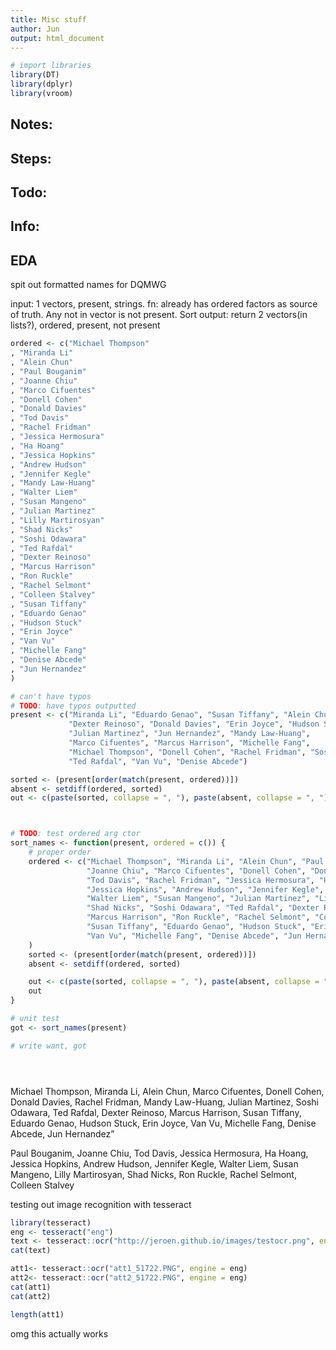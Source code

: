```yaml
---
title: Misc stuff
author: Jun
output: html_document
---
```

```r
# import libraries
library(DT)
library(dplyr)
library(vroom)
```

## Notes:

## Steps:

## Todo:

## Info:



## EDA
spit out formatted names for DQMWG

input: 1 vectors, present, strings. 
fn: already has ordered factors as source of truth. Any not in vector is not
    present. Sort
output: return 2 vectors(in lists?), ordered, present, not present
```r

ordered <- c("Michael Thompson"
, "Miranda Li"
, "Alein Chun"
, "Paul Bouganim"
, "Joanne Chiu"
, "Marco Cifuentes"
, "Donell Cohen"
, "Donald Davies"
, "Tod Davis"
, "Rachel Fridman"
, "Jessica Hermosura"
, "Ha Hoang"
, "Jessica Hopkins"
, "Andrew Hudson"
, "Jennifer Kegle"
, "Mandy Law-Huang"
, "Walter Liem"
, "Susan Mangeno"
, "Julian Martinez"
, "Lilly Martirosyan"
, "Shad Nicks"
, "Soshi Odawara"
, "Ted Rafdal"
, "Dexter Reinoso"
, "Marcus Harrison"
, "Ron Ruckle"
, "Rachel Selmont"
, "Colleen Stalvey"
, "Susan Tiffany"
, "Eduardo Genao"
, "Hudson Stuck"
, "Erin Joyce"
, "Van Vu"
, "Michelle Fang"
, "Denise Abcede"
, "Jun Hernandez"
)

# can't have typos
# TODO: have typos outputted 
present <- c("Miranda Li", "Eduardo Genao", "Susan Tiffany", "Alein Chun",
             "Dexter Reinoso", "Donald Davies", "Erin Joyce", "Hudson Stuck",
             "Julian Martinez", "Jun Hernandez", "Mandy Law-Huang", 
             "Marco Cifuentes", "Marcus Harrison", "Michelle Fang", 
             "Michael Thompson", "Donell Cohen", "Rachel Fridman", "Soshi Odawara",
             "Ted Rafdal", "Van Vu", "Denise Abcede")

sorted <- (present[order(match(present, ordered))]) 
absent <- setdiff(ordered, sorted)
out <- c(paste(sorted, collapse = ", "), paste(absent, collapse = ", "))



# TODO: test ordered arg ctor
sort_names <- function(present, ordered = c()) {
    # proper order
    ordered <- c("Michael Thompson", "Miranda Li", "Alein Chun", "Paul Bouganim", 
                 "Joanne Chiu", "Marco Cifuentes", "Donell Cohen", "Donald Davies", 
                 "Tod Davis", "Rachel Fridman", "Jessica Hermosura", "Ha Hoang", 
                 "Jessica Hopkins", "Andrew Hudson", "Jennifer Kegle", "Mandy Law-Huang",
                 "Walter Liem", "Susan Mangeno", "Julian Martinez", "Lilly Martirosyan",
                 "Shad Nicks", "Soshi Odawara", "Ted Rafdal", "Dexter Reinoso",
                 "Marcus Harrison", "Ron Ruckle", "Rachel Selmont", "Colleen Stalvey", 
                 "Susan Tiffany", "Eduardo Genao", "Hudson Stuck", "Erin Joyce", 
                 "Van Vu", "Michelle Fang", "Denise Abcede", "Jun Hernandez"
    )
    sorted <- (present[order(match(present, ordered))]) 
    absent <- setdiff(ordered, sorted)

    out <- c(paste(sorted, collapse = ", "), paste(absent, collapse = ", "))
    out
}

# unit test
got <- sort_names(present)

# write want, got





```

Michael Thompson, Miranda Li, Alein Chun, Marco Cifuentes, Donell Cohen, Donald Davies, Rachel Fridman, Mandy Law-Huang, Julian Martinez, Soshi Odawara, Ted Rafdal, Dexter Reinoso, Marcus Harrison, Susan Tiffany, Eduardo Genao, Hudson Stuck, Erin Joyce, Van Vu, Michelle Fang, Denise Abcede, Jun Hernandez"

Paul Bouganim, Joanne Chiu, Tod Davis, Jessica Hermosura, Ha Hoang, Jessica Hopkins, Andrew Hudson, Jennifer Kegle, Walter Liem, Susan Mangeno, Lilly Martirosyan, Shad Nicks, Ron Ruckle, Rachel Selmont, Colleen Stalvey


testing out image recognition with tesseract
```r
library(tesseract)
eng <- tesseract("eng")
text <- tesseract::ocr("http://jeroen.github.io/images/testocr.png", engine = eng)
cat(text)

att1<- tesseract::ocr("att1_51722.PNG", engine = eng)
att2<- tesseract::ocr("att2_51722.PNG", engine = eng)
cat(att1)
cat(att2)

length(att1)


```
omg this actually works 














